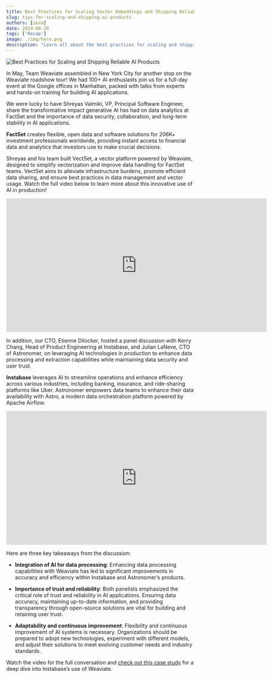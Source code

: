 ```yaml
---
title: Best Practices for Scaling Vector Embeddings and Shipping Reliable AI Products
slug: tips-for-scaling-and-shipping-ai-products
authors: [ieva]
date: 2024-06-20
tags: ['Recap']
image: ./img/hero.png
description: "Learn all about the best practices for scaling and shipping reliable AI products!"
---
```


![Best Practices for Scaling and Shipping Reliable AI Products](./img/hero.png)

In May, Team Weaviate assembled in New York City for another stop on the Weaviate roadshow tour! We had 100+ AI enthusiasts join us for a full-day event at the Google offices in Manhattan, packed with talks from experts and hands-on training for building AI applications. 

We were lucky to have Shreyas Valmiki, VP, Principal Software Engineer, share the transformative impact generative AI has had on data analytics at FactSet and the importance of data security, collaboration, and long-term stability in AI applications.

**FactSet** creates flexible, open data and software solutions for 206K+ investment professionals worldwide, providing instant access to financial data and analytics that investors use to make crucial decisions. 

Shreyas and his team built VectSet, a vector platform powered by Weaviate, designed to simplify vectorization and improve data handling for FactSet teams. VectSet aims to alleviate infrastructure burdens, promote efficient data sharing, and ensure best practices in data management and vector usage. Watch the full video below to learn more about this innovative use of AI in production!

<div className="youtube">
    <iframe src="https://www.youtube.com/watch?v=GRBqSFLKCEg" 
    frameBorder="0"
    width="700"
    height="360" 
    allowFullScreen></iframe>
</div>

In addition, our CTO, Etienne Dilocker, hosted a panel discussion with Kerry Chang, Head of Product Engineering at Instabase, and Julian LaNeve, CTO of Astronomer, on leveraging AI technologies in production to enhance data processing and extraction capabilities while maintaining data security and user trust. 

**Instabase** leverages AI to streamline operations and enhance efficiency across various industries, including banking, insurance, and ride-sharing platforms like Uber. Astronomer empowers data teams to enhance their data availability with Astro, a modern data orchestration platform powered by Apache Airflow.

<div className="youtube">
    <iframe src="https://www.youtube.com/watch?v=DNWOs9XumZQ" 
    frameBorder="0"
    width="700"
    height="360" 
    allowFullScreen></iframe>
</div>

Here are three key takeaways from the discussion:
* **Integration of AI for data processing**: Enhancing data processing capabilities with Weaviate has led to significant improvements in accuracy and efficiency within Instabase and Astronomer’s products.

* **Importance of trust and reliability**: Both panelists emphasized the critical role of trust and reliability in AI applications. Ensuring data accuracy, maintaining up-to-date information, and providing transparency through open-source solutions are vital for building and retaining user trust.

* **Adaptability and continuous improvement**: Flexibility and continuous improvement of AI systems is necessary. Organizations should be prepared to adopt new technologies, experiment with different models, and adjust their solutions to meet evolving customer needs and industry standards.

Watch the video for the full conversation and [check out this case study](/case-studies/instabase) for a deep dive into Instabase’s use of Weaviate.



<WhatsNext />
